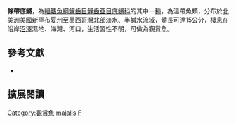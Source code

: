 {{Speciesbox
| name = 條帶底鱂
| image = Striped killifish, male.jpg
| image_width = 200px
| image_caption = 雄性條帶底鱂
| image2 = Striped killifish, female.jpg 
| image2_width = 250px
| image2_caption = 雌性條帶底鱂
| status = NE
| status_system = IUCN3.1
| genus = Fundulus
| species = majalis
| authority = Walbaum, 1792
| synonyms = *''Cobitis majalis'', Walbaum, 1792
*''Esox flavula'', Mitchill, 1814
*''Fundulus flavulus'', Mitchill, 1814
*''Esox zonatus'', Mitchill, 1814
*''Fundulus zonatus'', Mitchill, 1814
*''Hydrargyra trifasciata'', Storer, 1837
}}
'''條帶底鱂'''，為[[輻鰭魚綱|輻鰭魚綱]][[鯉齒目|鯉齒目]][[鯉齒亞目|鯉齒亞目]][[底鱂科|底鱂科]]的其中一[[種|種]]，為溫帶魚類，分布於[[北美洲|北美洲]][[美國|美國]][[新罕布夏州|新罕布夏州]]至[[墨西哥灣|墨西哥灣]]北部淡水、半鹹水流域，體長可達15公分，棲息在沿岸[[沼澤|沼澤]]濕地、海灣、河口，生活習性不明，可做為觀賞魚。

== 參考文獻 ==
*{{FishBase_species|genus=Fundulus|species=majalis|year=2014|month=10}}

== 擴展閱讀 ==
{{refbegin}}
{{wikispecies-inline|Fundulus majalis}}
{{refend}}
{{Taxonbar|from=Q2186171}}

[[Category:觀賞魚|Category:觀賞魚]]
[[Category:底鱂屬|majalis]]
[[Category:1792年描述的鱼类|F]]


{{魚類小作品}}